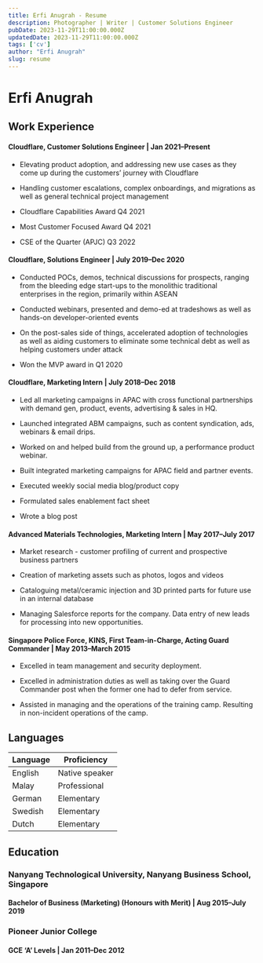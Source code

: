 ```yaml
---
title: Erfi Anugrah - Resume
description: Photographer | Writer | Customer Solutions Engineer
pubDate: 2023-11-29T11:00:00.000Z
updatedDate: 2023-11-29T11:00:00.000Z
tags: ['cv']
author: "Erfi Anugrah"
slug: resume
---
```


# Erfi Anugrah

## **Work Experience**

#### Cloudflare, Customer Solutions Engineer | Jan 2021–Present
- Elevating product adoption, and addressing new use cases as they come up during the customers’ journey with Cloudflare

- Handling customer escalations, complex onboardings, and migrations as well as general technical project management

- Cloudflare Capabilities Award Q4 2021

- Most Customer Focused Award Q4 2021

- CSE of the Quarter (APJC) Q3 2022

#### Cloudflare, Solutions Engineer | July 2019–Dec 2020
- Conducted POCs, demos, technical discussions for prospects, ranging from the bleeding edge start-ups to the monolithic traditional enterprises in the region, primarily within ASEAN

- Conducted webinars, presented and demo-ed at tradeshows as well as hands-on developer-oriented events

- On the post-sales side of things, accelerated adoption of technologies as well as aiding customers to eliminate some technical debt as well as helping customers under attack

- Won the MVP award in Q1 2020

#### Cloudflare, Marketing Intern | July 2018–Dec 2018
- Led all marketing campaigns in APAC with cross functional partnerships with demand gen, product, events, advertising & sales in HQ.

- Launched integrated ABM campaigns, such as content syndication, ads, webinars & email drips.

- Worked on and helped build from the ground up, a performance product webinar.

- Built integrated marketing campaigns for APAC field and partner events.

- Executed weekly social media blog/product copy

- Formulated sales enablement fact sheet

- Wrote a blog post

#### Advanced Materials Technologies, Marketing Intern | May 2017–July 2017
- Market research - customer profiling of current and prospective business partners

- Creation of marketing assets such as photos, logos and videos

- Cataloguing metal/ceramic injection and 3D printed parts for future use in an internal database

- Managing Salesforce reports for the company. Data entry of new leads for processing into new opportunities.

#### Singapore Police Force, KINS, First Team-in-Charge, Acting Guard Commander | May 2013–March 2015
- Excelled in team management and security deployment.

- Excelled in administration duties as well as taking over the Guard Commander post when the former one had to defer from service.

- Assisted in managing and the operations of the training camp. Resulting in non-incident operations of the camp.

## Languages

| Language  | Proficiency |
| --------- | ----------- |
| English   | Native speaker |
| Malay | Professional |
| German | Elementary|
| Swedish | Elementary|
| Dutch | Elementary|

## Education

### Nanyang Technological University, Nanyang Business School, Singapore

#### Bachelor of Business (Marketing) (Honours with Merit) | Aug 2015–July 2019

### Pioneer Junior College

#### GCE ‘A’ Levels | Jan 2011–Dec 2012